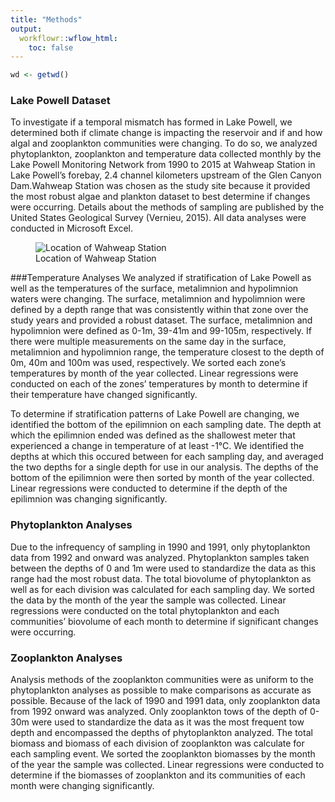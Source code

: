```yaml
---
title: "Methods"
output:
  workflowr::wflow_html:
    toc: false
---
```


```r
wd <- getwd()
```

### Lake Powell Dataset 
To investigate if a temporal mismatch has formed in Lake Powell, we determined both if climate change is impacting the reservoir and if and how algal and zooplankton communities were changing. To do so, we analyzed phytoplankton, zooplankton and temperature data collected monthly by the Lake Powell Monitoring Network from 1990 to 2015 at Wahweap Station in Lake Powell’s forebay, 2.4 channel kilometers upstream of the Glen Canyon Dam.Wahweap Station was chosen as the study site because it provided the most robust algae and plankton dataset to best determine if changes were occurring. Details about the methods of sampling are published by the United States Geological Survey (Vernieu, 2015). All data analyses were conducted in Microsoft Excel.

![Location of Wahweap Station](/Users/sarasoba/Desktop/lake_powell/figures/data_collection_site.png)

###Temperature Analyses
We analyzed if stratification of Lake Powell as well as the temperatures of the surface, metalimnion and hypolimnion waters were changing. The surface, metalimnion and hypolimnion were defined by a depth range that was consistently within that zone over the study years and provided a robust dataset. The surface, metalimnion and hypolimnion were defined as 0-1m, 39-41m and 99-105m, respectively. If there were multiple measurements on the same day in the surface, metalimnion and hypolimnion range, the temperature closest to the depth of 0m, 40m and 100m was used, respectively. We sorted each zone’s temperatures by month of the year collected. Linear regressions were conducted on each of the zones’ temperatures by month to determine if their temperature have changed significantly.

To determine if stratification patterns of Lake Powell are changing, we identified the bottom of the epilimnion on each sampling date.  The depth at which the epilimnion ended was defined as the shallowest meter that experienced a change in temperature of at least -1°C. We identified the depths at which this occured between for each sampling day, and averaged the two depths for a single depth for use in our analysis. The depths of the bottom of the epilimnion were then sorted by month of the year collected. Linear regressions were conducted to determine if  the depth of the epilimnion was changing significantly.

### Phytoplankton Analyses
Due to the infrequency of sampling in 1990 and 1991, only phytoplankton data from 1992 and onward was analyzed. Phytoplankton samples taken between the depths of 0 and 1m were used to standardize the data as this range had the most robust data. The total biovolume of phytoplankton as well as for each division was calculated for each sampling day. We sorted the data by the month of the year the sample was collected. Linear regressions were conducted on the total phytoplankton and each communities’ biovolume of each month to determine if significant changes were occurring.

### Zooplankton Analyses
Analysis methods of the zooplankton communities were as uniform to the phytoplankton analyses as possible to make comparisons as accurate as possible. Because of the lack of 1990 and 1991 data, only zooplankton data from 1992 onward was analyzed. Only zooplankton tows of the depth of 0-30m were used to standardize the data as it was the most frequent tow depth and encompassed the depths of phytoplankton analyzed. The total biomass and biomass of each division of zooplankton was calculate for each sampling event. We sorted the zooplankton biomasses by the month of the year the sample was collected. Linear regressions were conducted to determine if the biomasses of zooplankton and its communities of each month were changing significantly.

